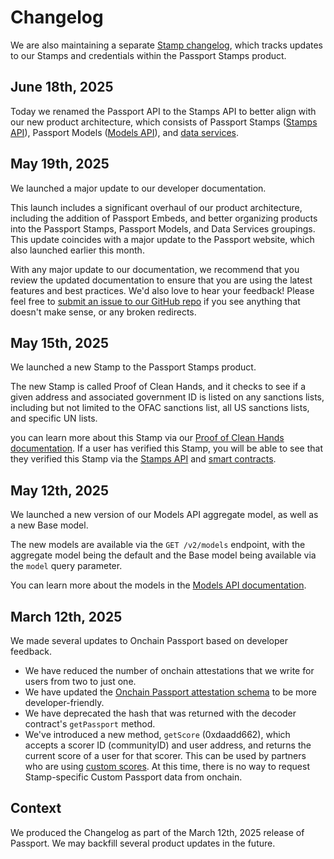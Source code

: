 # Changelog

We are also maintaining a separate [Stamp changelog](/building-with-passport/stamps/major-concepts/credential-map-and-weights#stamp-changelog), which tracks updates to our Stamps and credentials within the Passport Stamps product.

## June 18th, 2025

Today we renamed the Passport API to the Stamps API to better align with our new product architecture, which consists of Passport Stamps ([Stamps API](/building-with-passport/stamps/passport-api)), Passport Models ([Models API](/building-with-passport/models)), and [data services](/building-with-passport/data-services).

## May 19th, 2025

We launched a major update to our developer documentation. 

This launch includes a significant overhaul of our product architecture, including the addition of Passport Embeds, and better organizing products into the Passport Stamps, Passport Models, and Data Services groupings. This update coincides with a major update to the Passport website, which also launched earlier this month. 

With any major update to our documentation, we recommend that you review the updated documentation to ensure that you are using the latest features and best practices. We'd also love to hear your feedback! Please feel free to [submit an issue to our GitHub repo](https://github.com/passportxyz/passport-docs/issues/new/choose) if you see anything that doesn't make sense, or any broken redirects. 

## May 15th, 2025

We launched a new Stamp to the Passport Stamps product. 

The new Stamp is called Proof of Clean Hands, and it checks to see if a given address and associated government ID is listed on any sanctions lists, including but not limited to the OFAC sanctions list, all US sanctions lists, and specific UN lists. 

you can learn more about this Stamp via our [Proof of Clean Hands documentation](https://support.passport.xyz/passport-knowledge-base/stamps/how-do-i-add-passport-stamps/the-proof-of-clean-hands-stamp). If a user has verified this Stamp, you will be able to see that they verified this Stamp via the [Stamps API](/building-with-passport/stamps/passport-api) and [smart contracts](/building-with-passport/stamps/smart-contracts).

## May 12th, 2025

We launched a new version of our Models API aggregate model, as well as a new Base model. 

The new models are available via the `GET /v2/models` endpoint, with the aggregate model being the default and the Base model being available via the `model` query parameter. 

You can learn more about the models in the [Models API documentation](/building-with-passport/models).

## March 12th, 2025

We made several updates to Onchain Passport based on developer feedback.

- We have reduced the number of onchain attestations that we write for users from two to just one. 
- We have updated the [Onchain Passport attestation schema](/building-with-passport/smart-contracts/attestation-schema) to be more developer-friendly.
- We have deprecated the hash that was returned with the decoder contract's `getPassport` method.
- We've introduced a new method, `getScore` (0xdaadd662), which accepts a scorer ID (communityID) and user address, and returns the current score of a user for that scorer. This can be used by partners who are using [custom scores](/building-with-passport/stamps/custom-passport). At this time, there is no way to request Stamp-specific Custom Passport data from onchain. 

## Context

We produced the Changelog as part of the March 12th, 2025 release of Passport. We may backfill several product updates in the future. 